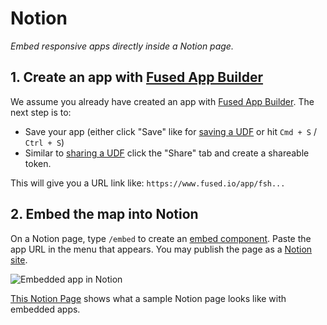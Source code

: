 # Notion

_Embed responsive apps directly inside a Notion page._


## 1. Create an app with [Fused App Builder](/workbench/app-builder/)

We assume you already have created an app with [Fused App Builder](/workbench/app-builder/app-overview/). The next step is to:
- Save your app (either click "Save" like for [saving a UDF](/workbench/udf-builder/code-editor/#save-a-udfs) or hit `Cmd + S` / `Ctrl + S`)
- Similar to [sharing a UDF](/workbench/udf-builder/navigation/#share) click the "Share" tab and create a shareable token. 

This will give you a URL link like: `https://www.fused.io/app/fsh...`

## 2. Embed the map into Notion

On a Notion page, type `/embed` to create an [embed component](https://www.notion.so/help/embed-and-connect-other-apps). Paste the app URL in the menu that appears. You may publish the page as a [Notion site](https://www.notion.so/help/public-pages-and-web-publishing).

![Embedded app in Notion](/img/notion_basics.png)


[This Notion Page](https://www.notion.so/fusedio/Fused-App-Gallery-82acae5d0d454527b6c881b6b10c5cfa) shows what a sample Notion page looks like with embedded apps.
